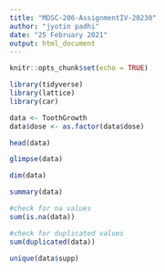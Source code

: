 ---
title: "MDSC-206-AssignmentIV-20230"
author: "jyotin padhi"
date: "25 February 2021"
output: html_document
---

```{r setup, include=FALSE}
knitr::opts_chunk$set(echo = TRUE)
```

```{r}
library(tidyverse)
library(lattice)
library(car)
```


```{r}
data <- ToothGrowth
data$dose <- as.factor(data$dose)
```

```{r}
head(data)
```

```{r}
glimpse(data)
```

```{r}
dim(data)
```

```{r}
summary(data)
```

```{r}
#check for na values
sum(is.na(data))

#check for duplicated values
sum(duplicated(data))
```


```{r}
unique(data$supp)
```

